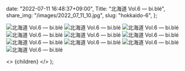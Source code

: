 
  date: "2022-07-11 16:48:37+09:00",
  Title: "北海道 Vol.6 ―  bi.blé",
  share_img: "/images/2022_07_11_10.jpg",
  slug: "hokkaido-6",
};

![北海道 Vol.6 ―  bi.blé](/images/2022_07_11_9.jpg)
![北海道 Vol.6 ―  bi.blé](/images/2022_07_11_10.jpg)
![北海道 Vol.6 ―  bi.blé](/images/2022_07_11_11.jpg)
![北海道 Vol.6 ―  bi.blé](/images/2022_07_11_12.jpg)
![北海道 Vol.6 ―  bi.blé](/images/2022_07_11_13.jpg)
![北海道 Vol.6 ―  bi.blé](/images/2022_07_11_14.jpg)
![北海道 Vol.6 ―  bi.blé](/images/2022_07_11_15.jpg)
![北海道 Vol.6 ―  bi.blé](/images/2022_07_11_16.jpg)
![北海道 Vol.6 ―  bi.blé](/images/2022_07_11_17.jpg)
![北海道 Vol.6 ―  bi.blé](/images/2022_07_11_18.jpg)

  <>
    <Head>
      <title>{meta.Title} | 異郷好実</title>
    </Head>
    <PostLayout meta={meta}>{children}</PostLayout>
  </>
);
